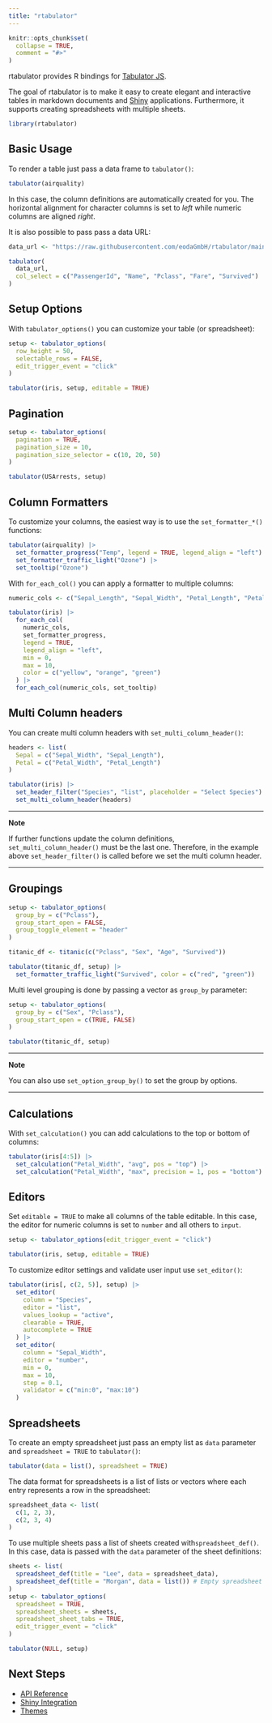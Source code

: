 ```yaml
---
title: "rtabulator"
---
```


```r
knitr::opts_chunk$set(
  collapse = TRUE,
  comment = "#>"
)
```

rtabulator provides R bindings for [Tabulator JS](https://tabulator.info/).

The goal of rtabulator is to make it easy to create elegant and interactive tables in markdown documents and [Shiny](https://shiny.posit.co/) applications. Furthermore, it supports creating spreadsheets with multiple sheets.

```r
library(rtabulator)
```

## Basic Usage

To render a table just pass a data frame to `tabulator()`:

```r
tabulator(airquality)
```

In this case, the column definitions are automatically created for you. The horizontal alignment for character columns is set to _left_  while numeric columns are aligned _right_.

It is also possible to pass pass a data URL:

```r
data_url <- "https://raw.githubusercontent.com/eodaGmbH/rtabulator/main/data-raw/titanic.csv"

tabulator(
  data_url,
  col_select = c("PassengerId", "Name", "Pclass", "Fare", "Survived")
)
```

## Setup Options

With `tabulator_options()` you can customize your table (or spreadsheet):

```r
setup <- tabulator_options(
  row_height = 50,
  selectable_rows = FALSE,
  edit_trigger_event = "click"
)

tabulator(iris, setup, editable = TRUE)
```

## Pagination

```r
setup <- tabulator_options(
  pagination = TRUE,
  pagination_size = 10,
  pagination_size_selector = c(10, 20, 50)
)

tabulator(USArrests, setup)
```

## Column Formatters

To customize your columns, the easiest way is to use the `set_formatter_*()` functions: 

```r
tabulator(airquality) |>
  set_formatter_progress("Temp", legend = TRUE, legend_align = "left") |>
  set_formatter_traffic_light("Ozone") |>
  set_tooltip("Ozone")
```

With `for_each_col()` you can apply a formatter to multiple columns:

```r
numeric_cols <- c("Sepal_Length", "Sepal_Width", "Petal_Length", "Petal_Width")

tabulator(iris) |>
  for_each_col(
    numeric_cols,
    set_formatter_progress,
    legend = TRUE,
    legend_align = "left",
    min = 0,
    max = 10,
    color = c("yellow", "orange", "green")
  ) |>
  for_each_col(numeric_cols, set_tooltip)
```

## Multi Column headers

You can create multi column headers with `set_multi_column_header()`:

```r
headers <- list(
  Sepal = c("Sepal_Width", "Sepal_Length"),
  Petal = c("Petal_Width", "Petal_Length")
)

tabulator(iris) |>
  set_header_filter("Species", "list", placeholder = "Select Species") |>
  set_multi_column_header(headers)
```

***

**Note**

If further functions update the column definitions, `set_multi_column_header()` must be the last one. Therefore, in the example above `set_header_filter()` is called before we set the multi column header.

***

## Groupings

```r
setup <- tabulator_options(
  group_by = c("Pclass"),
  group_start_open = FALSE,
  group_toggle_element = "header"
)

titanic_df <- titanic(c("Pclass", "Sex", "Age", "Survived"))

tabulator(titanic_df, setup) |>
  set_formatter_traffic_light("Survived", color = c("red", "green"))
```

Multi level grouping is done by passing a vector as `group_by` parameter:

```r
setup <- tabulator_options(
  group_by = c("Sex", "Pclass"),
  group_start_open = c(TRUE, FALSE)
)

tabulator(titanic_df, setup)
```

***

**Note**

You can also use `set_option_group_by()` to set the group by options. 

***

## Calculations

With `set_calculation()` you can add calculations to the top or bottom of columns:

```r
tabulator(iris[4:5]) |>
  set_calculation("Petal_Width", "avg", pos = "top") |>
  set_calculation("Petal_Width", "max", precision = 1, pos = "bottom")
```

## Editors

Set `editable = TRUE` to make all columns of the table editable. In this case, the editor for numeric columns is set to `number` and all others to `input`.

```r
setup <- tabulator_options(edit_trigger_event = "click")

tabulator(iris, setup, editable = TRUE)
```

To customize editor settings and validate user input use `set_editor()`:

```r
tabulator(iris[, c(2, 5)], setup) |>
  set_editor(
    column = "Species",
    editor = "list",
    values_lookup = "active",
    clearable = TRUE,
    autocomplete = TRUE
  ) |>
  set_editor(
    column = "Sepal_Width",
    editor = "number",
    min = 0,
    max = 10,
    step = 0.1,
    validator = c("min:0", "max:10")
  )
```

## Spreadsheets

To create an empty spreadsheet just pass an empty list as `data` parameter and `spreadsheet = TRUE` to `tabulator()`:

```r
tabulator(data = list(), spreadsheet = TRUE)
```

The data format for spreadsheets is a list of lists or vectors where each entry represents a row in the spreadsheet:

```r
spreadsheet_data <- list(
  c(1, 2, 3),
  c(2, 3, 4)
)
```

To use multiple sheets pass a list of sheets created with`spreadsheet_def()`. In this case, data is passed with the `data` parameter of the sheet definitions:

```r
sheets <- list(
  spreadsheet_def(title = "Lee", data = spreadsheet_data),
  spreadsheet_def(title = "Morgan", data = list()) # Empty spreadsheet
)
setup <- tabulator_options(
  spreadsheet = TRUE,
  spreadsheet_sheets = sheets,
  spreadsheet_sheet_tabs = TRUE,
  edit_trigger_event = "click"
)

tabulator(NULL, setup)
```
## Next Steps

* [API Reference](../reference/index.html)
* [Shiny Integration](../articles/shiny.html)
* [Themes](../articles/themes.html)
